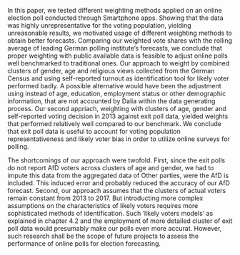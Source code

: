 <!-- Conclusion -->

In this paper, we tested different weighting methods applied on an online election poll conducted through Smartphone apps. Showing that the data was highly unrepresentative for the voting population, yielding unreasonable results, we motivated usage of different weighting methods to obtain better forecasts. Comparing our weighted vote shares with the rolling average of leading German polling institute's forecasts, we conclude that proper weighting with public available data is feasible to adjust online polls well benchmarked to traditional ones. Our approach to weight by combined clusters of gender, age and religious views collected from the German Census and using self-reported turnout as identification tool for likely voter performed badly. A possible alternative would have been the adjustment using instead of age, education, employment status or other demographic information, that are not accounted by Dalia within the data generating process. Our second appriach, weighting with clusters of age, gender and self-reported voting decision in 2013 against exit poll data, yielded weights that performed relatively well compared to our benchmark. We conclude that exit poll data is useful to account for voting population representativeness and likely voter bias in order to utilize online surveys for polling.

The shortcomings of our approach were twofold. First, since the exit polls do not report AfD voters across clusters of age and gender, we had to impute this data from the aggregated data of Other parties, were the AfD is included. This induced error and probably reduced the accuracy of our AfD forecast. Second, our approach assumes that the clusters of actual voters remain constant from 2013 to 2017. But introducting more complex assumptions on the characteristics of likely voters requires more sophisticated methods of identification. Such 'likely voters models' as explained in chapter 4.2 and the employment of more detailed cluster of exit poll data would presumably make our polls even more accurat. However, such research shall be the scope of future projects to assess the performance of online polls for election forecasting.